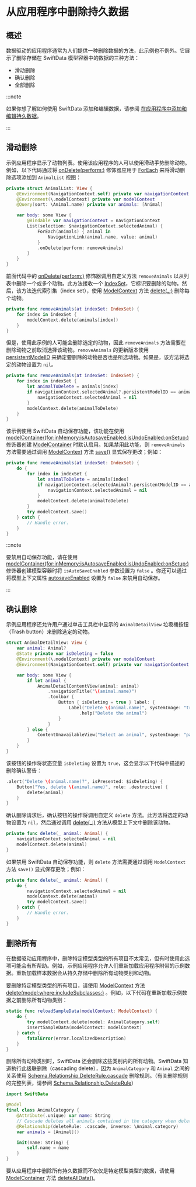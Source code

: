 # 从应用程序中删除持久数据

<OriginalSource
  title="Deleting persistent data from your app"
  url="https://developer.apple.com/documentation/swiftdata/deleting-persistent-data-from-your-app"
  summary="探索使用 SwiftData 删除持久数据的不同方法"
/>

## 概述

数据驱动的应用程序通常为人们提供一种删除数据的方法，此示例也不例外。它展示了删除存储在 SwiftData 模型容器中的数据的三种方法：

- 滑动删除
- 确认删除
- 全部删除

:::note

如果你想了解如何使用 SwiftData 添加和编辑数据，请参阅 [在应用程序中添加和编辑持久数据](https://developer.apple.com/documentation/swiftdata/adding-and-editing-persistent-data-in-your-app)。

:::

## 滑动删除

示例应用程序显示了动物列表。使用该应用程序的人可以使用滑动手势删除动物。例如，以下代码通过将 [onDelete(perform:)](<https://developer.apple.com/documentation/SwiftUI/DynamicViewContent/onDelete(perform:)>) 修饰器应用于 [ForEach](https://developer.apple.com/documentation/SwiftUI/ForEach) 来将滑动删除选项添加到 `AnimalList` 视图：

```swift
private struct AnimalList: View {
    @Environment(NavigationContext.self) private var navigationContext
    @Environment(\.modelContext) private var modelContext
    @Query(sort: \Animal.name) private var animals: [Animal]

    var body: some View {
        @Bindable var navigationContext = navigationContext
        List(selection: $navigationContext.selectedAnimal) {
            ForEach(animals) { animal in
                NavigationLink(animal.name, value: animal)
            }
            .onDelete(perform: removeAnimals)
        }
    }
}
```

前面代码中的 [onDelete(perform:)](<https://developer.apple.com/documentation/SwiftUI/DynamicViewContent/onDelete(perform:)>) 修饰器调用自定义方法 `removeAnimals` 以从列表中删除一个或多个动物。此方法接收一个 [IndexSet](https://developer.apple.com/documentation/foundation/indexset)，它标识要删除的动物。然后，该方法迭代索引集（index set），使用 [ModelContext](https://developer.apple.com/documentation/swiftdata/modelcontext) 方法 [delete(\_:)](<https://developer.apple.com/documentation/swiftdata/modelcontext/delete(_:)>) 删除每个动物。

```swift
private func removeAnimals(at indexSet: IndexSet) {
    for index in indexSet {
        modelContext.delete(animals[index])
    }
}
```

但是，使用此示例的人可能会删除选定的动物，因此 `removeAnimals` 方法需要在删除动物之前取消选择该动物。`removeAnimals` 的更新版本使用 [persistentModelID](https://developer.apple.com/documentation/swiftdata/persistentmodel/persistentmodelid) 来确定要删除的动物是否也是所选动物。如果是，该方法将选定的动物设置为 `nil`。

```swift
private func removeAnimals(at indexSet: IndexSet) {
    for index in indexSet {
        let animalToDelete = animals[index]
        if navigationContext.selectedAnimal?.persistentModelID == animalToDelete.persistentModelID {
            navigationContext.selectedAnimal = nil
        }
        modelContext.delete(animalToDelete)
    }
}
```

该示例使用 SwiftData 自动保存功能，该功能在使用 [modelContainer(for:inMemory:isAutosaveEnabled:isUndoEnabled:onSetup:)](<https://developer.apple.com/documentation/SwiftUI/View/modelContainer(for:inMemory:isAutosaveEnabled:isUndoEnabled:onSetup:)-18hhy>) 修饰器创建 [ModelContainer](https://developer.apple.com/documentation/swiftdata/modelcontainer) 时默认启用。如果禁用此功能，则 `removeAnimals` 方法需要通过调用 [ModelContext](https://developer.apple.com/documentation/swiftdata/modelcontext) 方法 [save()](<https://developer.apple.com/documentation/swiftdata/modelcontext/save()>) 显式保存更改；例如：

```swift
private func removeAnimals(at indexSet: IndexSet) {
    do {
	    for index in indexSet {
	        let animalToDelete = animals[index]
	        if navigationContext.selectedAnimal?.persistentModelID == animalToDelete.persistentModelID {
	            navigationContext.selectedAnimal = nil
	        }
	        modelContext.delete(animalToDelete)
	    }
        try modelContext.save()
    } catch {
        // Handle error.
    }
}
```

:::note

要禁用自动保存功能，请在使用 [modelContainer(for:inMemory:isAutosaveEnabled:isUndoEnabled:onSetup:)](<https://developer.apple.com/documentation/SwiftUI/View/modelContainer(for:inMemory:isAutosaveEnabled:isUndoEnabled:onSetup:)-18hhy>) 修饰器创建模型容器时将 `isAutoSaveEnabled` 参数设置为 `false` 。你还可以通过将模型上下文属性 [autosaveEnabled](https://developer.apple.com/documentation/swiftdata/modelcontext/autosaveenabled) 设置为 `false` 来禁用自动保存。

:::

## 确认删除

示例应用程序还允许用户通过单击工具栏中显示的 `AnimalDetailView` 垃圾桶按钮（Trash button）来删除选定的动物。

```swift
struct AnimalDetailView: View {
    var animal: Animal?
    @State private var isDeleting = false
    @Environment(\.modelContext) private var modelContext
    @Environment(NavigationContext.self) private var navigationContext

    var body: some View {
        if let animal {
            AnimalDetailContentView(animal: animal)
                .navigationTitle("\(animal.name)")
                .toolbar {
                    Button { isDeleting = true } label: {
                        Label("Delete \(animal.name)", systemImage: "trash")
                            .help("Delete the animal")
                    }
                }
        } else {
            ContentUnavailableView("Select an animal", systemImage: "pawprint")
        }
    }
}
```

该按钮的操作将状态变量 `isDeleting` 设置为 `true`，这会显示以下代码中描述的删除确认警告：

```swift
.alert("Delete \(animal.name)?", isPresented: $isDeleting) {
    Button("Yes, delete \(animal.name)", role: .destructive) {
        delete(animal)
    }
}
```

确认删除请求后，确认按钮的操作将调用自定义 `delete` 方法。此方法将选定的动物设置为 `nil`，然后通过调用 [delete(\_:)](<https://developer.apple.com/documentation/swiftdata/modelcontext/delete(_:)>) 方法从模型上下文中删除该动物。

```swift
private func delete(_ animal: Animal) {
    navigationContext.selectedAnimal = nil
    modelContext.delete(animal)
}
```

如果禁用 SwiftData 自动保存功能，则 `delete` 方法需要通过调用 `ModelContext` 方法 `save()` 显式保存更改；例如：

```swift
private func delete(_ animal: Animal) {
    do {
        navigationContext.selectedAnimal = nil
        modelContext.delete(animal)
        try modelContext.save()
    } catch {
        // Handle error.
    }
}
```

## 删除所有

在数据驱动应用程序中，删除特定模型类型的所有项目不太常见，但有时使用此选项可能会有所帮助。例如，示例应用程序允许人们重新加载应用程序附带的示例数据。重新加载样本数据会从持久存储中删除所有动物类别和动物。

要删除特定模型类型的所有项目，请使用 [ModelContext](https://developer.apple.com/documentation/swiftdata/modelcontext) 方法 [delete(model:where:includeSubclasses:)](<https://developer.apple.com/documentation/swiftdata/modelcontext/delete(model:where:includesubclasses:)>) 。例如，以下代码在重新加载示例数据之前删除所有动物类别：

```swift
static func reloadSampleData(modelContext: ModelContext) {
    do {
        try modelContext.delete(model: AnimalCategory.self)
        insertSampleData(modelContext: modelContext)
    } catch {
        fatalError(error.localizedDescription)
    }
}
```

删除所有动物类别时，SwiftData 还会删除这些类别内的所有动物。SwiftData 知道执行此级联删除（cascading delete），因为 `AnimalCategory` 和 `Animal` 之间的关系使用 [Schema.Relationship.DeleteRule.cascade](https://developer.apple.com/documentation/swiftdata/schema/relationship/deleterule-swift.enum/cascade) 删除规则。（有关删除规则的完整列表，请参阅 [Schema.Relationship.DeleteRule](https://developer.apple.com/documentation/swiftdata/schema/relationship/deleterule-swift.enum)）

```swift
import SwiftData

@Model
final class AnimalCategory {
    @Attribute(.unique) var name: String
    // Cascade deletes all animals contained in the category when deleting it.
    @Relationship(deleteRule: .cascade, inverse: \Animal.category)
    var animals = [Animal]()

    init(name: String) {
        self.name = name
    }
}
```

要从应用程序中删除所有持久数据而不仅仅是特定模型类型的数据，请使用 [ModelContainer](https://developer.apple.com/documentation/swiftdata/modelcontainer) 方法 [deleteAllData()](<https://developer.apple.com/documentation/swiftdata/modelcontainer/deletealldata()>)。
